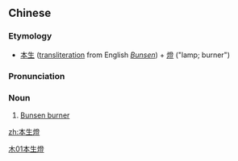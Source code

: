 {{also|本生灯}}
==Chinese==
{{zh-forms|s=本生灯|type=21}}

===Etymology===
* [[本生]] ([[transliteration]] from English ''[[Bunsen]]'') + [[燈]] ("lamp; burner")

===Pronunciation===
{{zh-pron
|m=běnshēngdēng
|c=bun2 sang1 dang1
|cat=n
}}

===Noun===
{{zh-noun|mw=盞}}

# [[Bunsen burner]]

[[Category:Mandarin terms derived from English|木01本生燈]]

[[zh:本生燈]]